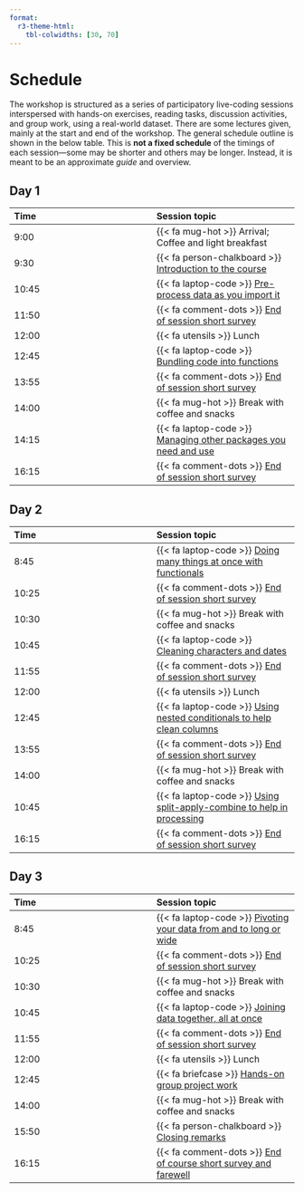 ```yaml
---
format:
  r3-theme-html:
    tbl-colwidths: [30, 70]
---
```


# Schedule {#sec-schedule}

The workshop is structured as a series of participatory live-coding
sessions interspersed with hands-on exercises, reading tasks, discussion
activities, and group work, using a real-world dataset. There are some
lectures given, mainly at the start and end of the workshop. The general
schedule outline is shown in the below table. This is **not a fixed
schedule** of the timings of each session---some may be shorter and
others may be longer. Instead, it is meant to be an approximate *guide*
and overview.

::: panel-tabset
## Day 1 {.unnumbered}

| Time | Session topic |
|:-----------------------------------|:-----------------------------------|
| 9:00 | {{< fa mug-hot >}} Arrival; Coffee and light breakfast |
| 9:30 | {{< fa person-chalkboard >}} [Introduction to the course](/sessions/introduction.qmd) |
| 10:45 | {{< fa laptop-code >}} [Pre-process data as you import it](/sessions/importing.qmd) |
| 11:50 | {{< fa comment-dots >}} [End of session short survey](https://docs.google.com/forms/d/e/1FAIpQLSe2gpbN9ExCXyeTfJLgu_poemF0iUtkcihnCunXl3YA4e1hHQ/viewform?usp=sf_link) |
| 12:00 | {{< fa utensils >}} Lunch |
| 12:45 | {{< fa laptop-code >}} [Bundling code into functions](/sessions/functions.qmd) |
| 13:55 | {{< fa comment-dots >}} [End of session short survey](https://docs.google.com/forms/d/e/1FAIpQLSe2gpbN9ExCXyeTfJLgu_poemF0iUtkcihnCunXl3YA4e1hHQ/viewform?usp=sf_link) |
| 14:00 | {{< fa mug-hot >}} Break with coffee and snacks |
| 14:15 | {{< fa laptop-code >}} [Managing other packages you need and use](/sessions/robustness.qmd) |
| 16:15 | {{< fa comment-dots >}} [End of session short survey](https://docs.google.com/forms/d/e/1FAIpQLSe2gpbN9ExCXyeTfJLgu_poemF0iUtkcihnCunXl3YA4e1hHQ/viewform?usp=sf_link) |

## Day 2 {.unnumbered}

| Time | Session topic |
|:-----------------------------------|:-----------------------------------|
| 8:45 | {{< fa laptop-code >}} [Doing many things at once with functionals](/sessions/functionals.qmd) |
| 10:25 | {{< fa comment-dots >}} [End of session short survey](https://docs.google.com/forms/d/e/1FAIpQLSe2gpbN9ExCXyeTfJLgu_poemF0iUtkcihnCunXl3YA4e1hHQ/viewform?usp=sf_link) |
| 10:30 | {{< fa mug-hot >}} Break with coffee and snacks |
| 10:45 | {{< fa laptop-code >}} [Cleaning characters and dates](/sessions/characters-dates.qmd) |
| 11:55 | {{< fa comment-dots >}} [End of session short survey](https://docs.google.com/forms/d/e/1FAIpQLSe2gpbN9ExCXyeTfJLgu_poemF0iUtkcihnCunXl3YA4e1hHQ/viewform?usp=sf_link) |
| 12:00 | {{< fa utensils >}} Lunch |
| 12:45 | {{< fa laptop-code >}} [Using nested conditionals to help clean columns](/sessions/case-when.qmd) |
| 13:55 | {{< fa comment-dots >}} [End of session short survey](https://docs.google.com/forms/d/e/1FAIpQLSe2gpbN9ExCXyeTfJLgu_poemF0iUtkcihnCunXl3YA4e1hHQ/viewform?usp=sf_link) |
| 14:00 | {{< fa mug-hot >}} Break with coffee and snacks |
| 10:45 | {{< fa laptop-code >}} [Using split-apply-combine to help in processing](/sessions/split-apply-combine.qmd) |
| 16:15 | {{< fa comment-dots >}} [End of session short survey](https://docs.google.com/forms/d/e/1FAIpQLSe2gpbN9ExCXyeTfJLgu_poemF0iUtkcihnCunXl3YA4e1hHQ/viewform?usp=sf_link) |

## Day 3 {.unnumbered}

| Time | Session topic |
|:-----------------------------------|:-----------------------------------|
| 8:45 | {{< fa laptop-code >}} [Pivoting your data from and to long or wide](/sessions/pivot.qmd) |
| 10:25 | {{< fa comment-dots >}} [End of session short survey](https://docs.google.com/forms/d/e/1FAIpQLSe2gpbN9ExCXyeTfJLgu_poemF0iUtkcihnCunXl3YA4e1hHQ/viewform?usp=sf_link) |
| 10:30 | {{< fa mug-hot >}} Break with coffee and snacks |
| 10:45 | {{< fa laptop-code >}} [Joining data together, all at once](/sessions/joins.qmd) |
| 11:55 | {{< fa comment-dots >}} [End of session short survey](https://docs.google.com/forms/d/e/1FAIpQLSe2gpbN9ExCXyeTfJLgu_poemF0iUtkcihnCunXl3YA4e1hHQ/viewform?usp=sf_link) |
| 12:00 | {{< fa utensils >}} Lunch |
| 12:45 | {{< fa briefcase >}} [Hands-on group project work](/sessions/project-work.qmd) |
| 14:00 | {{< fa mug-hot >}} Break with coffee and snacks |
| 15:50 | {{< fa person-chalkboard >}} [Closing remarks](/sessions/what-next.qmd) |
| 16:15 | {{< fa comment-dots >}} [End of course short survey and farewell](https://docs.google.com/forms/d/e/1FAIpQLSe2gpbN9ExCXyeTfJLgu_poemF0iUtkcihnCunXl3YA4e1hHQ/viewform?usp=sf_link) |
:::
